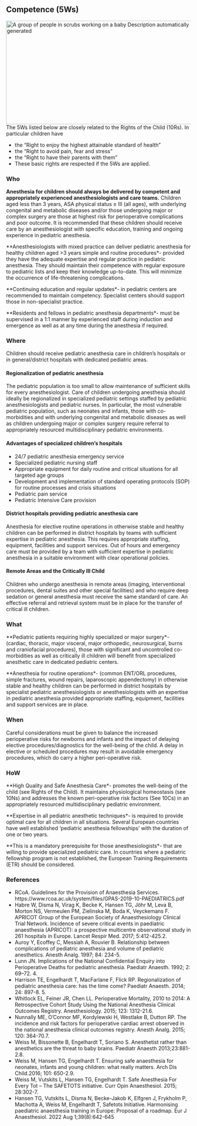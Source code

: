 ## Competence (5Ws)
![A group of people in scrubs working on a baby Description automatically generated](media/image4.png){width="5.508333333333334in" height="2.935416666666667in"}
The 5Ws listed below are closely related to the Rights of the Child (10Rs). In particular children have

- the "Right to enjoy the highest attainable standard of health"
- the "Right to avoid pain, fear and stress"
- the "Right to have their parents with them"
- These basic rights are respected if the 5Ws are applied.

### Who

**Anesthesia for children should always be delivered by competent and appropriately experienced anesthesiologists and care teams.**
Children aged less than 3 years, ASA physical status ≥ III (all ages), with underlying congenital and metabolic diseases and/or those undergoing major or complex surgery are those at highest risk for perioperative complications and poor outcome. It is recommended that these children should receive care by an anesthesiologist with specific education, training and ongoing experience in pediatric anesthesia.

**Anesthesiologists with mixed practice can deliver pediatric anesthesia for healthy children aged \>3 years simple and routine procedures*- provided they have the adequate expertise and regular practice in pediatric anesthesia. They should maintain their competence with regular exposure to pediatric lists and keep their knowledge up-to-date. This will minimize the occurrence of life-threatening complications.

**Continuing education and regular updates*- in pediatric centers are recommended to maintain competency. Specialist centers should support those in non-specialist practice.

**Residents and fellows in pediatric anesthesia departments*- must be supervised in a 1:1 manner by experienced staff during induction and emergence as well as at any time during the anesthesia if required.

### Where
Children should receive pediatric anesthesia care in children's hospitals or in general/district hospitals with dedicated pediatric areas.

#### Regionalization of pediatric anesthesia
The pediatric population is too small to allow maintenance of sufficient skills for every anesthesiologist. Care of children undergoing anesthesia should ideally be regionalized in specialized pediatric settings staffed by pediatric anesthesiologists and pediatric nurses.
In particular, the most vulnerable pediatric population, such as neonates and infants, those with co-morbidities and with underlying congenital and metabolic diseases as well as children undergoing major or complex surgery require referral to appropriately resourced multidisciplinary pediatric environments.

#### Advantages of specialized children's hospitals 

- 24/7 pediatric anesthesia emergency service
- Specialized pediatric nursing staff
- Appropriate equipment for daily routine and critical situations for all targeted age groups
- Development and implementation of standard operating protocols (SOP) for routine processes and crisis situations
- Pediatric pain service
- Pediatric Intensive Care provision

#### District hospitals providing pediatric anesthesia care
Anesthesia for elective routine operations in otherwise stable and healthy children can be performed in district hospitals by teams with sufficient expertise in pediatric anesthesia. This requires appropriate staffing, equipment, facilities and support services.
Out of hours and emergency care must be provided by a team with sufficient expertise in pediatric anesthesia in a suitable environment with clear operational policies.

#### Remote Areas and the Critically Ill Child
Children who undergo anesthesia in remote areas (imaging, interventional procedures, dental suites and other special facilities) and who require deep sedation or general anesthesia must receive the same standard of care.
An effective referral and retrieval system must be in place for the transfer of critical ill children.

### What

**Pediatric patients requiring highly specialized or major surgery*- (cardiac, thoracic, major visceral, major orthopedic, neurosurgical, burns and craniofacial procedures), those with significant and uncontrolled co-morbidities as well as critically ill children will benefit from specialized anesthetic care in dedicated pediatric centers.

**Anesthesia for routine operations*- (common ENT/ORL procedures, simple fractures, wound repairs, laparoscopic appendectomy) in otherwise stable and healthy children can be performed in district hospitals by specialist pediatric anesthesiologists or anesthesiologists with an expertise in pediatric anesthesia provided appropriate staffing, equipment, facilities and support services are in place.

### When
Careful considerations must be given to balance the increased perioperative risks for newborns and infants and the impact of delaying elective procedures/diagnostics for the well-being of the child.
A delay in elective or scheduled procedures may result in avoidable emergency procedures, which do carry a higher peri-operative risk.

### HoW
**High Quality and Safe Anesthesia Care*- promotes the well-being of the child (see Rights of the Child). It maintains physiological homeostasis (see 10Ns) and addresses the known peri-operative risk factors (See 10Cs) in an appropriately resourced multidisciplinary pediatric environment.

**Expertise in all pediatric anesthetic techniques*- is required to provide optimal care for all children in all situations. Several European countries have well established 'pediatric anesthesia fellowships' with the duration of one or two years.

**This is a mandatory prerequisite for those anesthesiologists*- that are willing to provide specialized pediatric care. In countries where a pediatric fellowship program is not established, the European Training Requirements (ETR) should be considered.

### References

- RCoA. Guidelines for the Provision of Anaesthesia Services. https://www.rcoa.ac.uk/system/files/GPAS-2019-10-PAEDIATRICS.pdf
- Habre W, Disma N, Virag K, Becke K, Hansen TG, Jöhr M, Leva B, Morton NS, Vermeulen PM, Zielinska M, Boda K, Veyckemans F. APRICOT Group of the European Society of Anaesthesiology Clinical Trial Network. Incidence of severe critical events in paediatric anaesthesia (APRICOT): a prospective multicentre observational study in 261 hospitals in Europe. Lancet Respir Med. 2017; 5:412-425.2.
- Auroy Y, Ecoffey C, Messiah A, Rouvier B. Relationship between complications of pediatric anesthesia and volume of pediatric anesthetics. Anesth Analg. 1997; 84: 234-5.
- Lunn JN. Implications of the National Confidential Enquiry into Perioperative Deaths for pediatric anesthesia. Paediatr Anaesth. 1992; 2: 69--72. 4.
- Harrison TE, Engelhardt T, MacFarlane F, Flick RP. Regionalization of pediatric anesthesia care: has the time come? Paediatr Anaesth. 2014; 24: 897-8. 5.
- Whitlock EL, Feiner JR, Chen LL. Perioperative Mortality, 2010 to 2014: A Retrospective Cohort Study Using the National Anesthesia Clinical Outcomes Registry. Anesthesiology. 2015; 123: 1312-21.6.
- Nunnally ME, O'Connor MF, Kordylewski H, Westlake B, Dutton RP. The incidence and risk factors for perioperative cardiac arrest observed in the national anesthesia clinical outcomes registry. Anesth Analg. 2015; 120: 364-70.7.
- Weiss M, Bissonette B, Engelhardt T, Soriano S. Anesthetist rather than anesthetics are the threat to baby brains. Paediatr Anaesth 2013;23:881-2.8.
- Weiss M, Hansen TG, Engelhardt T. Ensuring safe anaesthesia for neonates, infants and young children: what really matters. Arch Dis Child.2016; 101: 650-2.9.
- Weiss M, Vutskits L, Hansen TG, Engelhardt T. Safe Anesthesia For Every Tot -- The SAFETOTS initiative. Curr Opin Anaesthesiol. 2015; 28:302-7.
- Hansen TG, Vutskits L, Disma N, Becke-Jakob K, Elfgren J, Frykholm P, Machotta A, Weiss M, Engelhardt T, Safetots Initiative. Harmonising paediatric anaesthesia training in Europe: Proposal of a roadmap. Eur J Anaesthesiol. 2022 Aug 1;39(8):642-645

